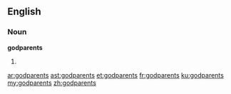 ==English==

===Noun===
'''godparents'''

# {{plural of|[[godparent]]}}

[[ar:godparents]]
[[ast:godparents]]
[[et:godparents]]
[[fr:godparents]]
[[ku:godparents]]
[[my:godparents]]
[[zh:godparents]]